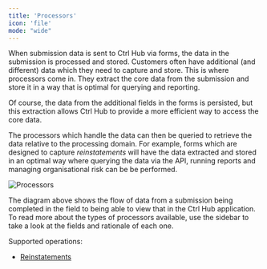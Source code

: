 ```yaml
---
title: 'Processors'
icon: 'file'
mode: "wide"
---
```


When submission data is sent to Ctrl Hub via forms, the data in the submission is processed and stored. Customers often have additional (and different) data which they need to capture and store. This is where processors come in. They extract the core data from the submission and store it in a way that is optimal for querying and reporting.

Of course, the data from the additional fields in the forms is persisted, but this extraction allows Ctrl Hub to provide a more efficient way to access the core data.

The processors which handle the data can then be queried to retrieve the data relative to the processing domain. For example, forms which are designed to capture _reinstatements_ will have the data extracted and stored in an optimal way where querying the data via the API, running reports and managing organisational risk can be be performed.

![Processors](/images/data-capture/processors.svg)

The diagram above shows the flow of data from a submission being completed in the field to being able to view that in the Ctrl Hub application. To read more about the types of processors available, use the sidebar to take a look at the fields and rationale of each one.

Supported operations:

 - [Reinstatements](/concepts/operations/reinstatements)

